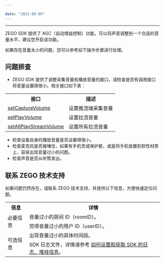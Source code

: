 ```yaml
---

date: "2021-09-09"
---
```


<Title>怎么处理音量太小问题？</Title>



---


ZEGO SDK 提供了 AGC（自动增益控制）功能，可以将声音调整到一个合适的音量水平，建议您开启该功能。

如果存在音量太小的问题，您可以参考如下操作步骤进行处理。


## 问题排查

- ZEGO SDK 提供了调整采集音量和播放音量的接口，请检查是否有调用接口将音量设置得很小。相关接口如下表：

<table>
  
  <tbody><tr>
    <th>接口</th>
    <th>描述</th>
  </tr>
  <tr>
    <td><a target="_blank" href="https://doc-zh.zego.im/article/api?doc=Express_Video_SDK_API~Java_android~class~im-zego-zegoexpress-zego-express-engine&amp;jumpType=route#set-capture-volume">setCaptureVolume</a></td>
    <td>设置推流端采集音量</td>
  </tr>
  <tr>
    <td><a target="_blank" href="https://doc-zh.zego.im/article/api?doc=Express_Video_SDK_API~Java_android~class~im-zego-zegoexpress-zego-express-engine&amp;jumpType=route#set-play-volume">setPlayVolume</a></td>
    <td>设置拉流音量</td>
  </tr>
  <tr>
    <td><a target="_blank" href="https://doc-zh.zego.im/article/api?doc=Express_Video_SDK_API~Java_android~class~im-zego-zegoexpress-zego-express-engine&amp;jumpType=route#set-all-play-stream-volume">setAllPlayStreamVolume</a></td>
    <td>设置所有拉流音量</td>
  </tr>
</tbody></table>




- 检查设备自身的播放音量是否设置得很小。
- 检查麦克风是否被堵住，如果有手机壳或保护套，或是将手机放置到软性材质上，容易出现音量过小的问题。
- 检查声音是否从听筒发出。



## 联系 ZEGO 技术支持

如果问题仍然存在，请联系 ZEGO 技术支持，并提供以下信息，方便快速定位问题。

<table>
  
  <tbody><tr>
    <th>信息</th>
    <th>详情</th>
  </tr>
  <tr>
    <td rowspan="2">必要信息</td>
    <td>音量过小的房间 ID（roomID）。</td>
  </tr>
  <tr>
    <td>觉得音量过小的用户 ID（userID）。</td>
  </tr>
  <tr>
    <td rowspan="2">可选信息</td>
    <td>出现音量过小的具体时间段。</td>
  </tr>
  <tr>
    <td>SDK 日志文件，详情请参考 <a target="_blank" href="https://doc-zh.zego.im/faq/express_sdkLog">如何设置和获取 SDK 的日志、堆栈信息</a>。</td>
  </tr>
</tbody></table>
